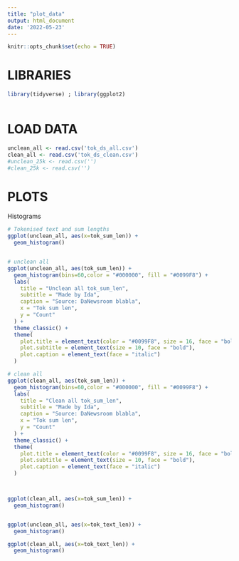 ```yaml
---
title: "plot_data"
output: html_document
date: '2022-05-23'
---
```


```r
knitr::opts_chunk$set(echo = TRUE)
```

# LIBRARIES
```r
library(tidyverse) ; library(ggplot2)



```

# LOAD DATA
```r
unclean_all <- read.csv('tok_ds_all.csv')
clean_all <- read.csv('tok_ds_clean.csv')
#unclean_25k <- read.csv('')
#clean_25k <- read.csv('')
```


# PLOTS

Histograms
```r
# Tokenised text and sum lengths
ggplot(unclean_all, aes(x=tok_sum_len)) +
  geom_histogram()


# unclean all
ggplot(unclean_all, aes(tok_sum_len)) +
  geom_histogram(bins=60,color = "#000000", fill = "#0099F8") +
  labs(
    title = "Unclean all tok_sum_len",
    subtitle = "Made by Ida",
    caption = "Source: DaNewsroom blabla",
    x = "Tok sum len",
    y = "Count"
  ) +
  theme_classic() +
  theme(
    plot.title = element_text(color = "#0099F8", size = 16, face = "bold"),
    plot.subtitle = element_text(size = 10, face = "bold"),
    plot.caption = element_text(face = "italic")
  )

# clean all
ggplot(clean_all, aes(tok_sum_len)) +
  geom_histogram(bins=60,color = "#000000", fill = "#0099F8") +
  labs(
    title = "Clean all tok_sum_len",
    subtitle = "Made by Ida",
    caption = "Source: DaNewsroom blabla",
    x = "Tok sum len",
    y = "Count"
  ) +
  theme_classic() +
  theme(
    plot.title = element_text(color = "#0099F8", size = 16, face = "bold"),
    plot.subtitle = element_text(size = 10, face = "bold"),
    plot.caption = element_text(face = "italic")
  )



ggplot(clean_all, aes(x=tok_sum_len)) +
  geom_histogram()


ggplot(unclean_all, aes(x=tok_text_len)) +
  geom_histogram()

ggplot(clean_all, aes(x=tok_text_len)) +
  geom_histogram()


```














